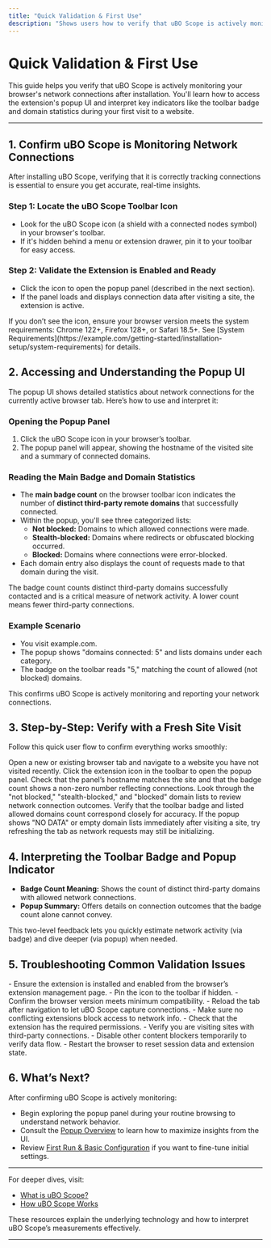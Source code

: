 ```yaml
---
title: "Quick Validation & First Use"
description: "Shows users how to verify that uBO Scope is actively monitoring network connections, including how to access the popup UI and interpret the main badge or domain statistics display on a fresh site visit."
---
```


# Quick Validation & First Use

This guide helps you verify that uBO Scope is actively monitoring your browser's network connections after installation. You'll learn how to access the extension's popup UI and interpret key indicators like the toolbar badge and domain statistics during your first visit to a website.

---

## 1. Confirm uBO Scope is Monitoring Network Connections

After installing uBO Scope, verifying that it is correctly tracking connections is essential to ensure you get accurate, real-time insights.

### Step 1: Locate the uBO Scope Toolbar Icon

- Look for the uBO Scope icon (a shield with a connected nodes symbol) in your browser's toolbar.
- If it's hidden behind a menu or extension drawer, pin it to your toolbar for easy access.

### Step 2: Validate the Extension is Enabled and Ready

- Click the icon to open the popup panel (described in the next section).
- If the panel loads and displays connection data after visiting a site, the extension is active.

<Tip>
If you don’t see the icon, ensure your browser version meets the system requirements: Chrome 122+, Firefox 128+, or Safari 18.5+. See [System Requirements](https://example.com/getting-started/installation-setup/system-requirements) for details.
</Tip>

## 2. Accessing and Understanding the Popup UI

The popup UI shows detailed statistics about network connections for the currently active browser tab. Here’s how to use and interpret it:

### Opening the Popup Panel

1. Click the uBO Scope icon in your browser’s toolbar.
2. The popup panel will appear, showing the hostname of the visited site and a summary of connected domains.

### Reading the Main Badge and Domain Statistics

- The **main badge count** on the browser toolbar icon indicates the number of **distinct third-party remote domains** that successfully connected.
- Within the popup, you'll see three categorized lists:
  - **Not blocked:** Domains to which allowed connections were made.
  - **Stealth-blocked:** Domains where redirects or obfuscated blocking occurred.
  - **Blocked:** Domains where connections were error-blocked.
- Each domain entry also displays the count of requests made to that domain during the visit.

<Note>
The badge count counts distinct third-party domains successfully contacted and is a critical measure of network activity. A lower count means fewer third-party connections.
</Note>

### Example Scenario

- You visit example.com.
- The popup shows "domains connected: 5" and lists domains under each category.
- The badge on the toolbar reads "5," matching the count of allowed (not blocked) domains.

This confirms uBO Scope is actively monitoring and reporting your network connections.

## 3. Step-by-Step: Verify with a Fresh Site Visit

Follow this quick user flow to confirm everything works smoothly:

<Steps>
<Step title="Open a Browser Tab">
Open a new or existing browser tab and navigate to a website you have not visited recently.
</Step>
<Step title="Click the uBO Scope Icon">
Click the extension icon in the toolbar to open the popup panel.
</Step>
<Step title="Observe the Hostname and Badge Count">
Check that the panel’s hostname matches the site and that the badge count shows a non-zero number reflecting connections.
</Step>
<Step title="Review the Domain Lists">
Look through the "not blocked," "stealth-blocked," and "blocked" domain lists to review network connection outcomes.
</Step>
<Step title="Confirm Badge Count Matches Popup Domain Count">
Verify that the toolbar badge and listed allowed domains count correspond closely for accuracy.
</Step>
</Steps>

<Tip>
If the popup shows "NO DATA" or empty domain lists immediately after visiting a site, try refreshing the tab as network requests may still be initializing.
</Tip>

## 4. Interpreting the Toolbar Badge and Popup Indicator

- **Badge Count Meaning:** Shows the count of distinct third-party domains with allowed network connections.
- **Popup Summary:** Offers details on connection outcomes that the badge count alone cannot convey.

This two-level feedback lets you quickly estimate network activity (via badge) and dive deeper (via popup) when needed.

## 5. Troubleshooting Common Validation Issues

<AccordionGroup title="Troubleshooting Quick Validation">
<Accordion title="No Toolbar Icon Visible">
- Ensure the extension is installed and enabled from the browser’s extension management page.
- Pin the icon to the toolbar if hidden.
- Confirm the browser version meets minimum compatibility.
</Accordion>
<Accordion title="Popup Shows 'NO DATA'">
- Reload the tab after navigation to let uBO Scope capture connections.
- Make sure no conflicting extensions block access to network info.
- Check that the extension has the required permissions.
</Accordion>
<Accordion title="Badge Count Remains Zero on Active Sites">
- Verify you are visiting sites with third-party connections.
- Disable other content blockers temporarily to verify data flow.
- Restart the browser to reset session data and extension state.
</Accordion>
</AccordionGroup>

## 6. What’s Next?

After confirming uBO Scope is actively monitoring:

- Begin exploring the popup panel during your routine browsing to understand network behavior.
- Consult the [Popup Overview](https://example.com/overview/feature-glance/popup-overview) to learn how to maximize insights from the UI.
- Review [First Run & Basic Configuration](https://example.com/getting-started/installation-setup/first-run-setup) if you want to fine-tune initial settings.

---

For deeper dives, visit:
- [What is uBO Scope?](https://example.com/overview/product-intro/what-is-ubo-scope)
- [How uBO Scope Works](https://example.com/overview/architecture-concepts/how-it-works)

These resources explain the underlying technology and how to interpret uBO Scope’s measurements effectively.

---